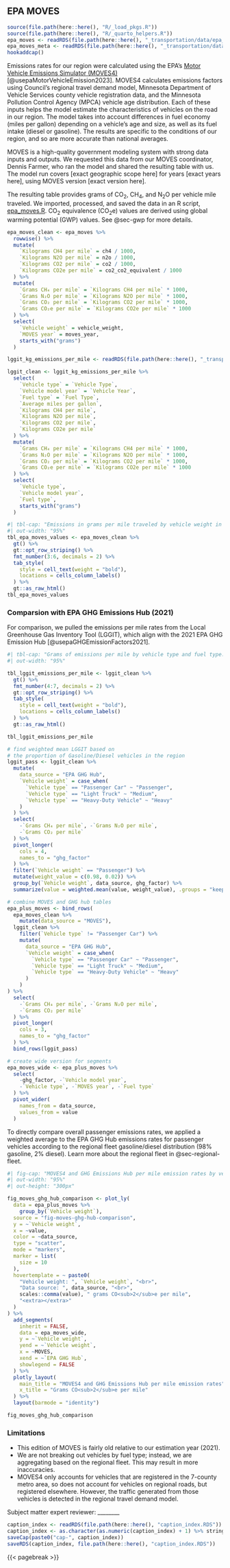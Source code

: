 ## EPA MOVES {#sec-epa-moves}
```r
source(file.path(here::here(), "R/_load_pkgs.R"))
source(file.path(here::here(), "R/_quarto_helpers.R"))
epa_moves <- readRDS(file.path(here::here(), "_transportation/data/epa_moves.RDS"))
epa_moves_meta <- readRDS(file.path(here::here(), "_transportation/data/epa_moves_meta.RDS"))
hookaddcap()
```

Emissions rates for our region were calculated using the EPA's [Motor Vehicle Emissions Simulator (MOVES4)](https://www.epa.gov/moves) [@usepaMotorVehicleEmission2023]. MOVES4 calculates emissions factors using Council's regional travel demand model, Minnesota Department of Vehicle Services county vehicle registration data, and the Minnesota Pollution Control Agency (MPCA) vehicle age distribution. Each of these inputs helps the model estimate the characteristics of vehicles on the road in our region. The model takes into account differences in fuel economy (miles per gallon) depending on a vehicle's age and size, as well as its fuel intake (diesel or gasoline). The results are specific to the conditions of our region, and so are more accurate than national averages. 

<!-- TODO fill in these values -->
MOVES is a high-quality government modeling system with strong data inputs and outputs. We requested this data from our MOVES coordinator, Dennis Farmer, who ran the model and shared the resulting table with us. The model run covers [exact geographic scope here] for years [exact years here], using MOVES version [exact version here]. 

The resulting table provides grams of CO~2~, CH~4~, and N~2~O per vehicle mile traveled. We imported, processed, and saved the data in an R script, [epa_moves.R](data-raw/epa_moves.R). CO~2~ equivalence (CO~2~e) values are derived using global warming potential (GWP) values. See @sec-gwp for more details.

```r
epa_moves_clean <- epa_moves %>%
  rowwise() %>%
  mutate(
    `Kilograms CH4 per mile` = ch4 / 1000,
    `Kilograms N2O per mile` = n2o / 1000,
    `Kilograms CO2 per mile` = co2 / 1000,
    `Kilograms CO2e per mile` = co2_co2_equivalent / 1000
  ) %>%
  mutate(
    `Grams CH₄ per mile` = `Kilograms CH4 per mile` * 1000,
    `Grams N₂O per mile` = `Kilograms N2O per mile` * 1000,
    `Grams CO₂ per mile` = `Kilograms CO2 per mile` * 1000,
    `Grams CO₂e per mile` = `Kilograms CO2e per mile` * 1000
  ) %>%
  select(
    `Vehicle weight` = vehicle_weight,
    `MOVES year` = moves_year,
    starts_with("grams")
  )

lggit_kg_emissions_per_mile <- readRDS(file.path(here::here(), "_transportation/data-raw/epa/lggit_kg_emissions_per_mile.RDS"))

lggit_clean <- lggit_kg_emissions_per_mile %>%
  select(
    `Vehicle type` = `Vehicle Type`,
    `Vehicle model year` = `Vehicle Year`,
    `Fuel type` = `Fuel Type`,
    `Average miles per gallon`,
    `Kilograms CH4 per mile`,
    `Kilograms N2O per mile`,
    `Kilograms CO2 per mile`,
    `Kilograms CO2e per mile`
  ) %>%
  mutate(
    `Grams CH₄ per mile` = `Kilograms CH4 per mile` * 1000,
    `Grams N₂O per mile` = `Kilograms N2O per mile` * 1000,
    `Grams CO₂ per mile` = `Kilograms CO2 per mile` * 1000,
    `Grams CO₂e per mile` = `Kilograms CO2e per mile` * 1000
  ) %>%
  select(
    `Vehicle type`,
    `Vehicle model year`,
    `Fuel type`,
    starts_with("grams")
  )
```


```r
#| tbl-cap: "Emissions in grams per mile traveled by vehicle weight in the Twin Cities region. EPA MOVES4."
#| out-width: "95%"
tbl_epa_moves_values <- epa_moves_clean %>%
  gt() %>%
  gt::opt_row_striping() %>%
  fmt_number(3:6, decimals = 2) %>%
  tab_style(
    style = cell_text(weight = "bold"),
    locations = cells_column_labels()
  ) %>%
  gt::as_raw_html()
tbl_epa_moves_values
```
### Comparsion with EPA GHG Emissions Hub (2021)

For comparison, we pulled the emissions per mile rates from the Local Greenhouse Gas Inventory Tool (LGGIT), which align with the 2021 EPA GHG Emission Hub [@usepaGHGEmissionFactors2021]. 

```r
#| tbl-cap: "Grams of emissions per mile by vehicle type and fuel type. EPA GHG Emission Hub (2021)"
#| out-width: "95%"

tbl_lggit_emissions_per_mile <- lggit_clean %>%
  gt() %>%
  fmt_number(4:7, decimals = 2) %>%
  gt::opt_row_striping() %>%
  tab_style(
    style = cell_text(weight = "bold"),
    locations = cells_column_labels()
  ) %>%
  gt::as_raw_html()

tbl_lggit_emissions_per_mile
```

```r
# find weighted mean LGGIT based on
# the proportion of Gasoline/Diesel vehicles in the region
lggit_pass <- lggit_clean %>%
  mutate(
    data_source = "EPA GHG Hub",
    `Vehicle weight` = case_when(
      `Vehicle type` == "Passenger Car" ~ "Passenger",
      `Vehicle type` == "Light Truck" ~ "Medium",
      `Vehicle type` == "Heavy-Duty Vehicle" ~ "Heavy"
    )
  ) %>%
  select(
    -`Grams CH₄ per mile`, -`Grams N₂O per mile`,
    -`Grams CO₂ per mile`
  ) %>%
  pivot_longer(
    cols = 4,
    names_to = "ghg_factor"
  ) %>%
  filter(`Vehicle weight` == "Passenger") %>%
  mutate(weight_value = c(0.98, 0.02)) %>%
  group_by(`Vehicle weight`, data_source, ghg_factor) %>%
  summarize(value = weighted.mean(value, weight_value), .groups = "keep")

# combine MOVES and GHG hub tables
epa_plus_moves <- bind_rows(
  epa_moves_clean %>%
    mutate(data_source = "MOVES"),
  lggit_clean %>%
    filter(`Vehicle type` != "Passenger Car") %>%
    mutate(
      data_source = "EPA GHG Hub",
      `Vehicle weight` = case_when(
        `Vehicle type` == "Passenger Car" ~ "Passenger",
        `Vehicle type` == "Light Truck" ~ "Medium",
        `Vehicle type` == "Heavy-Duty Vehicle" ~ "Heavy"
      )
    )
) %>%
  select(
    -`Grams CH₄ per mile`, -`Grams N₂O per mile`,
    -`Grams CO₂ per mile`
  ) %>%
  pivot_longer(
    cols = 3,
    names_to = "ghg_factor"
  ) %>%
  bind_rows(lggit_pass)

# create wide version for segments
epa_moves_wide <- epa_plus_moves %>%
  select(
    -ghg_factor, -`Vehicle model year`,
    -`Vehicle type`, -`MOVES year`, -`Fuel type`
  ) %>%
  pivot_wider(
    names_from = data_source,
    values_from = value
  )
```

To directly compare overall passenger emissions rates, we applied a weighted average to the EPA GHG Hub emissions rates for passenger vehicles according to the regional fleet gasoline/diesel distribution (98% gasoline, 2% diesel). Learn more about the regional fleet in @sec-regional-fleet.  

```r
#| fig-cap: "MOVES4 and GHG Emissions Hub per mile emission rates by vehicle weight"
#| out-width: "95%"
#| out-height: "300px"

fig_moves_ghg_hub_comparison <- plot_ly(
  data = epa_plus_moves %>%
    group_by(`Vehicle weight`),
  source = "fig-moves-ghg-hub-comparison",
  y = ~`Vehicle weight`,
  x = ~value,
  color = ~data_source,
  type = "scatter",
  mode = "markers",
  marker = list(
    size = 10
  ),
  hovertemplate = ~ paste0(
    "Vehicle weight: ", `Vehicle weight`, "<br>",
    "Data source: ", data_source, "<br>",
    scales::comma(value), " grams CO<sub>2</sub>e per mile",
    "<extra></extra>"
  )
) %>%
  add_segments(
    inherit = FALSE,
    data = epa_moves_wide,
    y = ~`Vehicle weight`,
    yend = ~`Vehicle weight`,
    x = ~MOVES,
    xend = ~`EPA GHG Hub`,
    showlegend = FALSE
  ) %>%
  plotly_layout(
    main_title = "MOVES4 and GHG Emissions Hub per mile emission rates",
    x_title = "Grams CO<sub>2</sub>e per mile"
  ) %>%
  layout(barmode = "identity")

fig_moves_ghg_hub_comparison
```

### Limitations

- This edition of MOVES is fairly old relative to our estimation year (2021).
- We are not breaking out vehicles by fuel type; instead, we are aggregating based on the regional fleet. This may result in more inaccuracies.
- MOVES4 only accounts for vehicles that are registered in the 7-county metro area, so does not account for vehicles on regional roads, but registered elsewhere. However, the traffic generated from those vehicles is detected in the regional travel demand model. 

Subject matter expert reviewer: ________

<!-- ### Data dictionary -->

<!-- ```{r tbl-epa-moves-meta} -->
<!-- #| tbl-cap: "EPA MOVES metadata" -->
<!-- #| out-width: "95%" -->
<!-- epa_moves_meta %>% -->
<!--   gt() %>% -->
<!--   gt::opt_row_striping() %>% -->
<!--   tab_style( -->
<!--     style = cell_text(weight = "bold"), -->
<!--     locations = cells_column_labels() -->
<!--   ) %>% -->
<!--   gt::fmt_markdown() %>% -->
<!--   gt::as_raw_html() -->
<!-- ``` -->



```r
caption_index <- readRDS(file.path(here::here(), "caption_index.RDS"))
caption_index <- as.character(as.numeric(caption_index) + 1) %>% stringr::str_pad(width = 2, side = "left", pad = "0")
saveCap(paste0("cap-", caption_index))
saveRDS(caption_index, file.path(here::here(), "caption_index.RDS"))
```
{{< pagebreak >}}
